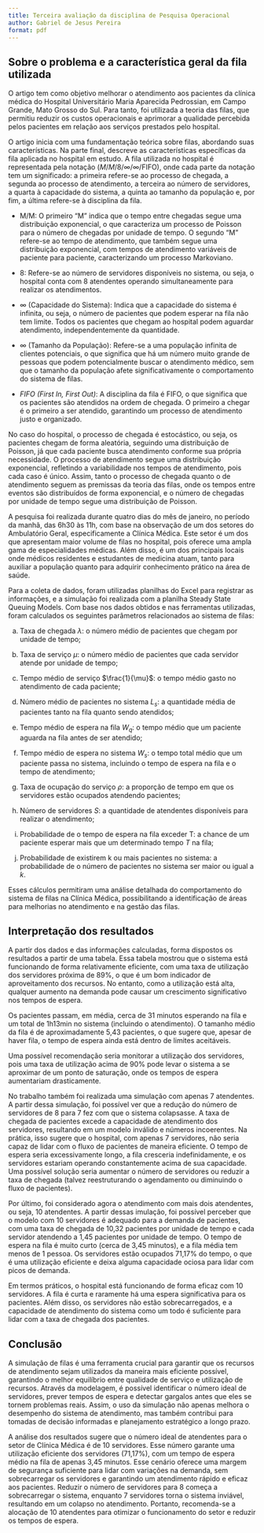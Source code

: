 ```yaml
---
title: Terceira avaliação da disciplina de Pesquisa Operacional
author: Gabriel de Jesus Pereira
format: pdf
---
```


## Sobre o problema e a característica geral da fila utilizada

O artigo tem como objetivo melhorar o atendimento aos pacientes da clínica médica do Hospital Universitário Maria Aparecida Pedrossian, em Campo Grande, Mato Grosso do Sul. Para tanto, foi utilizada a teoria das filas, que permitiu reduzir os custos operacionais e aprimorar a qualidade percebida pelos pacientes em relação aos serviços prestados pelo hospital.

O artigo inicia com uma fundamentação teórica sobre filas, abordando suas características. Na parte final, descreve as características específicas da fila aplicada no hospital em estudo. A fila utilizada no hospital é representada pela notação $\left(M/M/8/\infty/\infty/\text{FIFO}\right)$, onde cada parte da notação tem um significado: a primeira refere-se ao processo de chegada, a segunda ao processo de atendimento, a terceira ao número de servidores, a quarta à capacidade do sistema, a quinta ao tamanho da população e, por fim, a última refere-se à disciplina da fila.

- M/M: O primeiro "M" indica que o tempo entre chegadas segue uma distribuição exponencial, o que caracteriza um processo de Poisson para o número de chegadas por unidade de tempo. O segundo "M" refere-se ao tempo de atendimento, que também segue uma distribuição exponencial, com tempos de atendimento variáveis de paciente para paciente, caracterizando um processo Markoviano.

- 8: Refere-se ao número de servidores disponíveis no sistema, ou seja, o hospital conta com 8 atendentes operando simultaneamente para realizar os atendimentos.

- $\infty$ (Capacidade do Sistema): Indica que a capacidade do sistema é infinita, ou seja, o número de pacientes que podem esperar na fila não tem limite. Todos os pacientes que chegam ao hospital podem aguardar atendimento, independentemente da quantidade.

- $\infty$ (Tamanho da População): Refere-se a uma população infinita de clientes potenciais, o que significa que há um número muito grande de pessoas que podem potencialmente buscar o atendimento médico, sem que o tamanho da população afete significativamente o comportamento do sistema de filas.

- *FIFO (First In, First Out)*: A disciplina da fila é FIFO, o que significa que os pacientes são atendidos na ordem de chegada. O primeiro a chegar é o primeiro a ser atendido, garantindo um processo de atendimento justo e organizado.

No caso do hospital, o processo de chegada é estocástico, ou seja, os pacientes chegam de forma aleatória, seguindo uma distribuição de Poisson, já que cada paciente busca atendimento conforme sua própria necessidade. O processo de atendimento segue uma distribuição exponencial, refletindo a variabilidade nos tempos de atendimento, pois cada caso é único. Assim, tanto o processo de chegada quanto o de atendimento seguem as premissas da teoria das filas, onde os tempos entre eventos são distribuídos de forma exponencial, e o número de chegadas por unidade de tempo segue uma distribuição de Poisson.

A pesquisa foi realizada durante quatro dias do mês de janeiro, no período da manhã, das 6h30 às 11h, com base na observação de um dos setores do Ambulatório Geral, especificamente a Clínica Médica. Este setor é um dos que apresentam maior volume de filas no hospital, pois oferece uma ampla gama de especialidades médicas. Além disso, é um dos principais locais onde médicos residentes e estudantes de medicina atuam, tanto para auxiliar a população quanto para adquirir conhecimento prático na área de saúde.

Para a coleta de dados, foram utilizadas planilhas do Excel para registrar as informações, e a simulação foi realizada com a planilha Steady State Queuing Models. Com base nos dados obtidos e nas ferramentas utilizadas, foram calculados os seguintes parâmetros relacionados ao sistema de filas:

a) Taxa de chegada $\lambda$: o número médio de pacientes que chegam por unidade de tempo;

b) Taxa de serviço $\mu$: o número médio de pacientes que cada servidor atende por unidade de tempo;

c) Tempo médio de serviço $\frac{1}{\mu}$: o tempo médio gasto no atendimento de cada paciente;

d) Número médio de pacientes no sistema $L_s$​: a quantidade média de pacientes tanto na fila quanto sendo atendidos;

e) Tempo médio de espera na fila $W_q$​: o tempo médio que um paciente aguarda na fila antes de ser atendido;

f) Tempo médio de espera no sistema $W_s$​: o tempo total médio que um paciente passa no sistema, incluindo o tempo de espera na fila e o tempo de atendimento;

g) Taxa de ocupação do serviço $\rho$: a proporção de tempo em que os servidores estão ocupados atendendo pacientes;

h) Número de servidores $S$: a quantidade de atendentes disponíveis para realizar o atendimento;

i) Probabilidade de o tempo de espera na fila exceder T: a chance de um paciente esperar mais que um determinado tempo $T$ na fila;

j) Probabilidade de existirem k ou mais pacientes no sistema: a probabilidade de o número de pacientes no sistema ser maior ou igual a $k$.

Esses cálculos permitiram uma análise detalhada do comportamento do sistema de filas na Clínica Médica, possibilitando a identificação de áreas para melhorias no atendimento e na gestão das filas.

## Interpretação dos resultados

A partir dos dados e das informações calculadas, forma dispostos os resultados a partir de uma tabela. Essa tabela mostrou que o sistema está funcionando de forma relativamente eficiente, com uma taxa de utilização dos servidores próxima de 89%, o que é um bom indicador de aproveitamento dos recursos. No entanto, como a utilização está alta, qualquer aumento na demanda pode causar um crescimento significativo nos tempos de espera.

Os pacientes passam, em média, cerca de 31 minutos esperando na fila e um total de 1h13min no sistema (incluindo o atendimento). O tamanho médio da fila é de aproximadamente 5,43 pacientes, o que sugere que, apesar de haver fila, o tempo de espera ainda está dentro de limites aceitáveis.

Uma possível recomendação seria monitorar a utilização dos servidores, pois uma taxa de utilização acima de 90% pode levar o sistema a se aproximar de um ponto de saturação, onde os tempos de espera aumentariam drasticamente.

No trabalho também foi realizada uma simulação com apenas 7 atendentes. A partir dessa simulação, foi possível ver que a redução do número de servidores de 8 para 7 fez com que o sistema colapsasse. A taxa de chegada de pacientes excede a capacidade de atendimento dos servidores, resultando em um modelo inválido e números incoerentes. Na prática, isso sugere que o hospital, com apenas 7 servidores, não seria capaz de lidar com o fluxo de pacientes de maneira eficiente. O tempo de espera seria excessivamente longo, a fila cresceria indefinidamente, e os servidores estariam operando constantemente acima de sua capacidade. Uma possível solução seria aumentar o número de servidores ou reduzir a taxa de chegada (talvez reestruturando o agendamento ou diminuindo o fluxo de pacientes).

Por último, foi considerado agora o atendimento com mais dois atendentes, ou seja, 10 atendentes. A partir dessas imulação, foi possível perceber que o modelo com 10 servidores é adequado para a demanda de pacientes, com uma taxa de chegada de 10,32 pacientes por unidade de tempo e cada servidor atendendo a 1,45 pacientes por unidade de tempo. O tempo de espera na fila é muito curto (cerca de 3,45 minutos), e a fila média tem menos de 1 pessoa. Os servidores estão ocupados 71,17% do tempo, o que é uma utilização eficiente e deixa alguma capacidade ociosa para lidar com picos de demanda.

Em termos práticos, o hospital está funcionando de forma eficaz com 10 servidores. A fila é curta e raramente há uma espera significativa para os pacientes. Além disso, os servidores não estão sobrecarregados, e a capacidade de atendimento do sistema como um todo é suficiente para lidar com a taxa de chegada dos pacientes.

## Conclusão

A simulação de filas é uma ferramenta crucial para garantir que os recursos de atendimento sejam utilizados da maneira mais eficiente possível, garantindo o melhor equilíbrio entre qualidade de serviço e utilização de recursos. Através da modelagem, é possível identificar o número ideal de servidores, prever tempos de espera e detectar gargalos antes que eles se tornem problemas reais. Assim, o uso da simulação não apenas melhora o desempenho do sistema de atendimento, mas também contribui para tomadas de decisão informadas e planejamento estratégico a longo prazo.

A análise dos resultados sugere que o número ideal de atendentes para o setor de Clínica Médica é de 10 servidores. Esse número garante uma utilização eficiente dos servidores (71,17%), com um tempo de espera médio na fila de apenas 3,45 minutos. Esse cenário oferece uma margem de segurança suficiente para lidar com variações na demanda, sem sobrecarregar os servidores e garantindo um atendimento rápido e eficaz aos pacientes. Reduzir o número de servidores para 8 começa a sobrecarregar o sistema, enquanto 7 servidores torna o sistema inviável, resultando em um colapso no atendimento. Portanto, recomenda-se a alocação de 10 atendentes para otimizar o funcionamento do setor e reduzir os tempos de espera.
